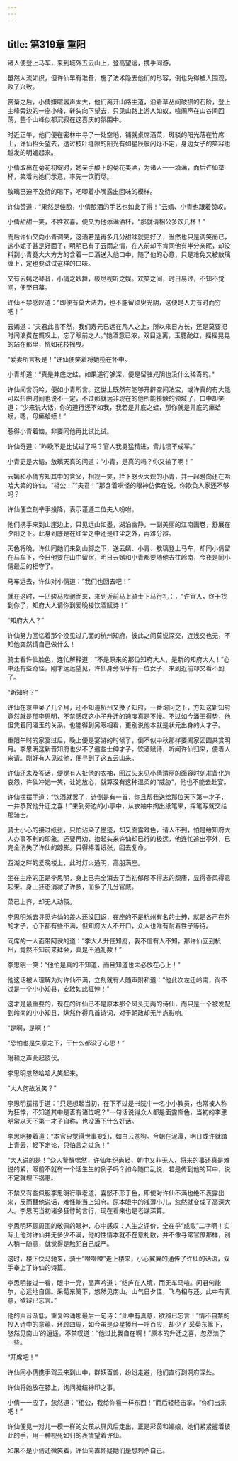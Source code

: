 ```yaml
---
---
---
```

title: 第319章 重阳
---





诸人便登上马车，来到城外五云山上，登高望远，携手同游。

虽然人流如织，但许仙早有准备，施了法术隐去他们的形容，倒也免得被人围观，败了兴致。

赏菊之后，小倩嫌喧嚣声太大，他们离开山路主道，沿着草丛间破损的石阶，登上主峰旁边的一座小峰，转头向下望去，只见山路上游人如蚁，喧闹声在山谷间回荡，整个山峰似都沉寂在这喜庆的氛围中。

时近正午，他们便在密林中寻了一处空地，铺就桌席酒菜，斑驳的阳光落在竹席上，许仙抬头望去，透过枝叶缝隙的阳光有如星辰般闪烁不定，身边女子的笑容也越发的明媚起来。

小倩取出在菊花初绽时，她亲手酿下的菊花美酒，为诸人一一填满，而后许仙举杯，笑着向她们示意，率先一饮而尽。

敖璃已迫不及待的喝下，吧唧着小嘴露出回味的模样。

许仙赞道：“果然是佳酿，小倩酿酒的手艺也如此了得！”云嫣、小青也跟着赞叹。

小倩甜甜一笑，不胜欢喜，便又为他添满酒杯，“那就请相公多饮几杯！”

而后许仙又向小青调笑，这酒若是再多几分甜味就更好了，当然也只是调笑而已，这小妮子甚是好面子，明明已有了云雨之情，在人前却不肯同他有半分亲昵，却没料到小青竟大大方方的含着一口酒送入他口中，随了他的心意，只是难免又被敖璃缠上，定也要试试这样的口味。

又有云嫣之琴音，小倩之妙舞，极尽视听之娱。欢笑之间，时日易过，不知不觉间，便至日幕。

许仙不禁感叹道：“即便有莫大法力，也不能留须臾光阴，这便是人力有时而穷吧！”

云嫣道：“夫君此言不然，我们寿元已远在凡人之上，所以来日方长，还是莫要把时间浪费在慨叹上，忘了眼前之人。”她酒意已浓，双目迷离，玉腮酡红，摇摇晃晃的站在那里，恍如花枝摇曳。

“爱妻所言极是！”许仙便笑着将她揽在怀中。

小青却道：“真是井底之蛙，如果道行够深，便是留驻光阴也没什么稀奇的。”

许仙闻言沉吟，便如小青所言。这世上既然有能够开辟空间法宝，或许真的有大能可以扭曲时间也说不一定，不过那就远非现在的他所能接触的领域了，口中却笑道：“少来说大话，你的道行还不如我，我若是井底之蛙，那你就是井底的癞蛤蟆，嗯，母癞蛤蟆！”

惹得小青着恼，非要同他再比试比试。

许仙奇道：“昨晚不是比试过了吗？官人我勇猛精进，青儿溃不成军。”

小青更是大恼，敖璃天真的问道：“小青，是真的吗？你又输了啊！”

云嫣和小倩方知其中的含义，相视一笑，拦下怒火大炽的小青，并一起瞪向还在哈哈大笑的许仙，“相公！”“夫君！”那含着嗔怪的眼神仿佛在说，你欺负人家还不够吗？

许仙便立刻举手投降，表示谨遵二位夫人吩咐。

他们携手来到山崖边上，只见远山如墨，湖泊幽静，一副美丽的江南画卷，舒展在夕阳之下。此身到底是在红尘之中还是红尘之外，再难分辨。

天色将晚，许仙同她们来到山脚之下，送云嫣、小青、敖璃登上马车，却同小倩留在马车下，今日他要在山中留宿，明日云嫣和小青都要随他去往岭南，今夜是同小倩最后的相守了。

马车远去，许仙对小倩道：“我们也回去吧！”

就在这时，一匹骏马疾驰而来，来到近前马上骑士下马行礼：，“许官人，终于找到你了，知府大人请你到爱晚楼饮酒赋诗！”

“知府大人？”

许仙努力回忆着那个没见过几面的杭州知府，彼此之间莫说深交，连浅交也无，不知他突然请自己做什么！

骑士看许仙脸色，连忙解释道：“不是原来的那位知府大人，是新的知府大人！”心中还有些奇怪，刚才远远望见，许仙身旁似乎有一位女子，来到近前却又看不到了。

“新知府？”

许仙在京中呆了几个月，还不知道杭州又换了知府，一番询问之下，方知这新知府竟然就是那李思明，不禁感叹这小子升迁的速度真是不慢。不过如今潘王得势，他但凭着同潘玉的关系，也能得到另眼相看，更别说他本就是状元出身的大才子。

重阳午时的家宴过后，晚上便是宴游的时候了，倒不似中秋那样要阖家团圆共赏明月。李思明这新晋知府也少不了邀些士绅才子，饮酒赋诗，听闻许仙归来，便着人来请。刚好有人见过他，便寻到了这五云山来。

许仙还未及答话，便觉有人扯他的衣袖，回过头来见小倩清丽的面容时刻准备化为哀怨，许仙冲她一笑，让她放心，就算没有这种温柔的“威胁”，他也不能去赴宴。

许仙摆摆手道：“饮酒就罢了，诗倒是有一首，你且帮我送给那位天下第一才子，一并恭贺他升迁之喜！”来到旁边的小亭中，从衣袖中掏出纸笔来，挥笔写就交给那骑士。

骑士小心的接过纸张，只怕沾染了墨迹，却又面露难色，请人不到，怕是给知府大人办事不利的印象。还要再劝，抬起头来许仙却已行的极远，他连忙追出亭外，已完全消失了许仙的踪影。只得捧着纸张，回去复命。

西湖之畔的爱晚楼上，此时灯火通明，高朋满座。

坐在主座的正是李思明，身上已完全消去了当初郁郁不得志的颓唐，显得春风得意起来。身上狂态消减了许多，而多了几分官威。

菜已上齐，却无人动筷。

李思明派去寻觅许仙的差人还没回返，在座的不是杭州有名的士绅，就是各声在外的才子，心下都有些不满，但知府大人不开口，众人也唯有耐着性子等待。

同席的一人面带阿谀的道：“李大人升任知府，我不信有人不知，那许仙回到杭州，竟然不知前来拜会，真是不通礼数！”

李思明一笑：“他怕是真的不知道，而且知道也未必放在心上！”

他这话被人理解为对许仙不满，立刻就有人随声附和道：“他此次左迁岭南，尚不过是一个小小知县，安敢如此狂悖！”

这才是最重要的，现在的许仙已不是原本那个风头无两的诗仙，而只是一个被发配到岭南的小小知县，纵然作得几首诗词，对于朝政却无半点影响。

“是啊，是啊！”

“恐怕也是失意之下，干什么都没了心思！”

附和之声此起彼伏。

李思明忽然哈哈大笑起来。

“大人何故发笑？”

李思明摆摆手道：“只是想起当初，在下不过是书院中一名小小教员，也常被人称为狂悖，不知道其中是否有诸位呢？”一句话说得众人都是面露惭色，当初的李思明常以天下第一才子自称，也没落下什么好话。

李思明接着道：“本官只觉得世事变幻，如白云苍狗。今朝在泥潭，明日或许就踏上青云，轻下定论，只怕言之过急！”

“大人说的是！”众人警醒惕然，许仙年纪尚轻，朝中又非无人，将来的事还真是难说的紧，眼前不就有一个活生生的例子吗？如今随口乱说，若是传到他的耳中，说不定就埋下祸患。

不禁又有些佩服李思明行事老道，喜怒不形于色，即使对许仙不满也绝不表露出来，反而替他说话，难怪能当上知府。原本眼中的浅薄小儿，忽然就变成了高深大人。李思明当初诸多狂悖的言行，现在看来也是老谋深算。

李思明环顾周围的敬佩的眼神，心中感叹：人生之评价，全在乎“成败”二字啊！实际上他对许仙并无多少不满，他的性情本就不在意礼数，并不像寻常官僚那样，别人稍一随意，就觉得是触犯自己威严。

这时，楼下快马驰来，骑士“噔噔噔”走上楼来，小心翼翼的通传了许仙的话语，双手奉上了许仙的诗篇。

李思明接过一看，眼中一亮，高声吟道：“结庐在人境，而无车马喧。问君何能尔，心远地自偏。采菊东篱下，悠然见南山。山气日夕佳，飞鸟相与还。此中有真意，欲辩已忘言。”

他的声音渐低，重复吟诵那最后一句诗：“此中有真意，欲辨已忘言！”情不自禁的投入诗中的意蕴，环顾四周，如今虽是众星捧月一呼百应，却少了‘采菊东篱下，悠然见南山’的逍遥，不禁叹道：“他过比我自在啊！”原本的升迁之喜，忽然淡了一些。

“开席吧！”

许仙同小倩携手驾云来到山中，群妖百兽，纷纷走避，他们直行到洞府深处。

许仙将她放在膝上，询问凝结神印之事。

小倩一一应了，忽然道：“相公，我给你看一样东西！”而后轻轻击掌，“你们出来吧！”

许仙便见一对儿一模一样的女孩从屏风后走出，正是彩茵和媚娘，她们紧紧握着彼此的手，用一种视死如归的表情望着许仙。

如果不是小倩还微笑着，许仙简直怀疑她们是想刺杀自己。